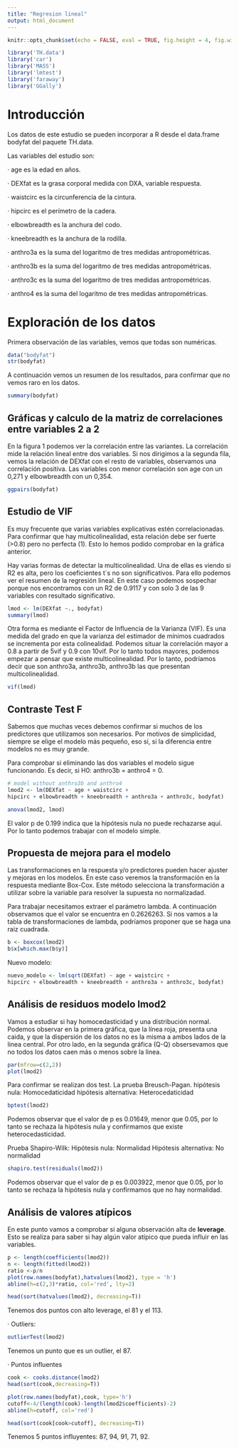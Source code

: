 ```yaml
---
title: "Regresion lineal"
output: html_document
---
```


```r
knitr::opts_chunk$set(echo = FALSE, eval = TRUE, fig.height = 4, fig.width = 4, fig.align = 'center', message = TRUE, cache = TRUE)
```

```r
library('TH.data')
library('car')
library('MASS')
library('lmtest')
library('faraway')
library('GGally')
```
# Introducción

Los datos de este estudio se pueden incorporar a R desde el data.frame bodyfat del paquete TH.data.

Las variables del estudio son:

· age es la edad en años.

· DEXfat es la grasa corporal medida con DXA, variable respuesta.

· waistcirc es la circunferencia de la cintura.

· hipcirc es el perímetro de la cadera.

· elbowbreadth es la anchura del codo.

· kneebreadth es la anchura de la rodilla.

· anthro3a es la suma del logaritmo de tres medidas antropométricas.

· anthro3b es la suma del logaritmo de tres medidas antropométricas.

· anthro3c es la suma del logaritmo de tres medidas antropométricas.

· anthro4 es la suma del logaritmo de tres medidas antropométricas.

# Exploración de los datos

Primera observación de las variables, vemos que todas son numéricas.
```r
data("bodyfat")
str(bodyfat)
```
A continuación vemos un resumen de los resultados, para confirmar que no vemos raro en los datos.
```r
summary(bodyfat)
```

## Gráficas y calculo de la matriz de correlaciones entre variables 2 a 2

En la figura 1 podemos ver la correlación entre las variantes. La correlación mide la relación lineal entre dos variables. Si nos dirigimos a la segunda fila, vemos la relación de DEXfat con el resto de variables, observamos una correlación positiva. Las variables con menor correlación son age con un 0,271 y elbowbreadth con un 0,354. 

```r
ggpairs(bodyfat)
```

## Estudio de VIF

Es muy frecuente que varias variables explicativas estén correlacionadas. Para confirmar que hay multicolinealidad, esta relación debe ser fuerte (>0.8) pero no perfecta (1). Esto lo hemos podido comprobar en la gráfica anterior.

Hay varias formas de detectar la multicolinealidad. Una de ellas es viendo si R2 es alta, pero los coeficientes t´s no son significativos. Para ello podemos ver el resumen de la regresión lineal. En este caso podemos sospechar porque nos encontramos con un R2 de 0.9117 y con solo 3 de las 9 variables con resultado significativo.
```r
lmod <- lm(DEXfat ~., bodyfat)
summary(lmod)
```

Otra forma es mediante el Factor de Influencia de la Varianza (VIF). Es una medida del grado en que la varianza del estimador de mínimos cuadrados se incrementa por esta colinealidad.
Podemos situar la correlación mayor a 0.8 a partir de 5vif y 0.9 con 10vif. Por lo tanto todos mayores, podemos empezar a pensar que existe multicolinealidad. Por lo tanto, podríamos decir que son anthro3a, anthro3b, anthro3b las que presentan multicolinealidad.

```r
vif(lmod)
```

## Contraste Test F

Sabemos que muchas veces debemos confirmar si muchos de los predictores que utilizamos son necesarios. Por motivos de simplicidad, siempre se elige el modelo más pequeño, eso si, si la diferencia entre modelos no es muy grande.

Para comprobar si eliminando las dos variables el modelo sigue funcionando. Es decir, si H0: anthro3b = anthro4 = 0. 

```r
# model without anthro3b and anthro4
lmod2 <- lm(DEXfat ~ age + waistcirc +
hipcirc + elbowbreadth + kneebreadth + anthro3a + anthro3c, bodyfat)

anova(lmod2, lmod)
```

El valor p de 0.199 indica que la hipótesis nula no puede rechazarse aquí. Por lo tanto podemos trabajar con el modelo simple.

## Propuesta de mejora para el modelo

Las transformaciones en la respuesta y/o predictores pueden hacer ajuster y mejoras en los modelos. En este caso veremos la transformación en la respuesta mediante Box-Cox. Este método selecciona la transformación a utilizar sobre la variable para resolver la supuesta no normalizadad. 

Para trabajar necesitamos extraer el parámetro lambda. A continuación observamos que el valor se encuentra en 0.2626263. Si nos vamos a la tabla de transformaciones de lambda, podríamos proponer que se haga una raiz cuadrada. 

```r
b <- boxcox(lmod2)
b$x[which.max(b$y)]
```
Nuevo modelo:
```r
nuevo_modelo <- lm(sqrt(DEXfat) ~ age + waistcirc +
hipcirc + elbowbreadth + kneebreadth + anthro3a + anthro3c, bodyfat)
```

## Análisis de residuos modelo lmod2

Vamos a estudiar si hay homocedasticidad y una distribución normal. Podemos observar en la primera gráfica, que la línea roja, presenta una caida, y que la dispersión de los datos no es la misma a ambos lados de la linea central. Por otro lado, en la segunda gráfica (Q-Q) obsersevamos que no todos los datos caen más o menos sobre la linea.

```r
par(mfrow=c(2,2))
plot(lmod2)
```

Para confirmar se realizan dos test.
La prueba Breusch-Pagan.
hipótesis nula: Homocedaticidad
hipótesis alternativa: Heterocedaticidad

```r
bptest(lmod2)
```
Podemos observar que el valor de p es 0.01649, menor que 0.05, por lo tanto se rechaza la hipótesis nula y confirmamos que existe heterocedasticidad.

Prueba Shapiro-Wilk:
Hipótesis nula: Normalidad
Hipótesis alternativa: No normalidad

```r
shapiro.test(residuals(lmod2))
```
Podemos observar que el valor de p es 0.003922, menor que 0.05, por lo tanto se rechaza la hipótesis nula y confirmamos que no hay normalidad.

## Análisis de valores atípicos

En este punto vamos a comprobar si alguna observación alta de **leverage**. Esto se realiza para saber si hay algún valor atípico que pueda influir en las variables.

```r
p <- length(coefficients(lmod2))
n <- length(fitted(lmod2))
ratio <-p/n
plot(row.names(bodyfat),hatvalues(lmod2), type = 'h')
abline(h=c(2,3)*ratio, col='red', lty=2)
```

```r
head(sort(hatvalues(lmod2), decreasing=T))
```
Tenemos dos puntos con alto leverage, el 81 y el 113.

· Outliers:

```r
outlierTest(lmod2)
```
Tenemos un punto que es un outlier, el 87.

· Puntos influentes
```r
cook <- cooks.distance(lmod2)
head(sort(cook,decreasing=T))

plot(row.names(bodyfat),cook, type='h')
cutoff<-4/(length(cook)-length(lmod2$coefficients)-2)
abline(h=cutoff, col='red')
```

```r
head(sort(cook[cook>cutoff], decreasing=T))
```
Tenemos 5 puntos influyentes: 87, 94, 91, 71, 92.



